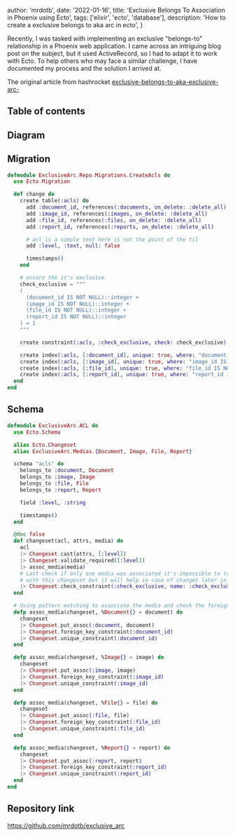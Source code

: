 
  author: 'mrdotb',
  date: '2022-01-16',
  title: 'Exclusive Belongs To Association in Phoenix using Ecto',
  tags: ['elixir', 'ecto', 'database'],
  description:
    'How to create a exclusive belongs to aka arc in ecto',
}



Recently, I was tasked with implementing an exclusive "belongs-to" relationship in a Phoenix web application. I came across an intriguing blog post on the subject, but it used ActiveRecord, so I had to adapt it to work with Ecto. To help others who may face a similar challenge, I have documented my process and the solution I arrived at.

The original article from hashrocket [exclusive-belongs-to-aka-exclusive-arc-](https://hashrocket.com/blog/posts/modeling-polymorphic-associations-in-a-relational-database#exclusive-belongs-to-aka-exclusive-arc-)

## Table of contents

## Diagram

<SingleLightbox src={diagram} alt="diagram exclusive belongs to with datagrip" />

## Migration

```elixir
defmodule ExclusiveArc.Repo.Migrations.CreateAcls do
  use Ecto.Migration

  def change do
    create table(:acls) do
      add :document_id, references(:documents, on_delete: :delete_all)
      add :image_id, references(:images, on_delete: :delete_all)
      add :file_id, references(:files, on_delete: :delete_all)
      add :report_id, references(:reports, on_delete: :delete_all)

      # acl is a simple text here is not the point of the til
      add :level, :text, null: false

      timestamps()
    end

    # ensure the it's exclusive
    check_exclusive = """
    (
      (document_id IS NOT NULL)::integer +
      (image_id IS NOT NULL)::integer +
      (file_id IS NOT NULL)::integer +
      (report_id IS NOT NULL)::integer
    ) = 1
    """

    create constraint(:acls, :check_exclusive, check: check_exclusive)

    create index(:acls, [:document_id], unique: true, where: "document_id IS NOT NULL")
    create index(:acls, [:image_id], unique: true, where: "image_id IS NOT NULL")
    create index(:acls, [:file_id], unique: true, where: "file_id IS NOT NULL")
    create index(:acls, [:report_id], unique: true, where: "report_id IS NOT NULL")
  end
end
```

## Schema

```elixir
defmodule ExclusiveArc.ACL do
  use Ecto.Schema

  alias Ecto.Changeset
  alias ExclusiveArc.Medias.{Document, Image, File, Report}

  schema "acls" do
    belongs_to :document, Document
    belongs_to :image, Image
    belongs_to :file, File
    belongs_to :report, Report

    field :level, :string

    timestamps()
  end

  @doc false
  def changeset(acl, attrs, media) do
    acl
    |> Changeset.cast(attrs, [:level])
    |> Changeset.validate_required([:level])
    |> assoc_media(media)
    # Last check if only one media was associated it's impossible to trigger
    # with this changeset but it will help in case of changes later in the project
    |> Changeset.check_constraint(:check_exclusive, name: :check_exclusive)
  end

  # Using pattern matching to associate the media and check the foreign key and unique constraint
  defp assoc_media(changeset, %Document{} = document) do
    changeset
    |> Changeset.put_assoc(:document, document)
    |> Changeset.foreign_key_constraint(:document_id)
    |> Changeset.unique_constraint(:document_id)
  end

  defp assoc_media(changeset, %Image{} = image) do
    changeset
    |> Changeset.put_assoc(:image, image)
    |> Changeset.foreign_key_constraint(:image_id)
    |> Changeset.unique_constraint(:image_id)
  end

  defp assoc_media(changeset, %File{} = file) do
    changeset
    |> Changeset.put_assoc(:file, file)
    |> Changeset.foreign_key_constraint(:file_id)
    |> Changeset.unique_constraint(:file_id)
  end

  defp assoc_media(changeset, %Report{} = report) do
    changeset
    |> Changeset.put_assoc(:report, report)
    |> Changeset.foreign_key_constraint(:report_id)
    |> Changeset.unique_constraint(:report_id)
  end
end
```

## Repository link

https://github.com/mrdotb/exclusive_arc
